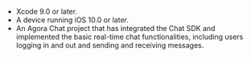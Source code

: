 <PlatformWrapper platform="ios">

- Xcode 9.0 or later.
- A device running iOS 10.0 or later.
- An Agora Chat project that has integrated the Chat SDK and implemented the <Link to="../get-started/get-started-sdk?platform={{platform.PATH}}">basic real-time chat functionalities</Link>, including users logging in and out and sending and receiving messages.

</PlatformWrapper>